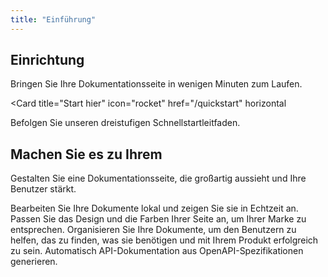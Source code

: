 ```yaml
---
title: "Einführung"
---
```


## Einrichtung

Bringen Sie Ihre Dokumentationsseite in wenigen Minuten zum Laufen.

<Card
  title="Start hier"
  icon="rocket"
  href="/quickstart"
  horizontal
>
  Befolgen Sie unseren dreistufigen Schnellstartleitfaden.
</Card>

## Machen Sie es zu Ihrem

Gestalten Sie eine Dokumentationsseite, die großartig aussieht und Ihre Benutzer stärkt.

<Columns cols={2}>
  <Card
    title="Lokal bearbeiten"
    icon="pen-to-square"
    href="/development"
  >
    Bearbeiten Sie Ihre Dokumente lokal und zeigen Sie sie in Echtzeit an.
  </Card>
  <Card
    title="Passen Sie Ihre Seite an"
    icon="palette"
    href="/essentials/settings"
  >
    Passen Sie das Design und die Farben Ihrer Seite an, um Ihrer Marke zu entsprechen.
  </Card>
  <Card
    title="Navigation einrichten"
    icon="map"
    href="/essentials/navigation"
  >
    Organisieren Sie Ihre Dokumente, um den Benutzern zu helfen, das zu finden, was sie benötigen und mit Ihrem Produkt erfolgreich zu sein.
  </Card>
  <Card
    title="API-Dokumentation"
    icon="terminal"
    href="/api-reference/introduction"
  >
    Automatisch API-Dokumentation aus OpenAPI-Spezifikationen generieren.
  </Card>
</Columns>